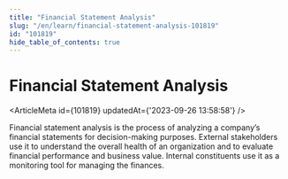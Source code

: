 ```yaml
---
title: "Financial Statement Analysis"
slug: "/en/learn/financial-statement-analysis-101819"
id: "101819"
hide_table_of_contents: true
---
```



# Financial Statement Analysis

<ArticleMeta id={101819} updatedAt={'2023-09-26 13:58:58'} />
<div className='border-solid border-b border-t-0 my-4 border-[var(--ifm-color-gray-300)]' />

Financial statement analysis is the process of analyzing a company’s financial statements for decision-making purposes. External stakeholders use it to understand the overall health of an organization and to evaluate financial performance and business value. Internal constituents use it as a monitoring tool for managing the finances.
